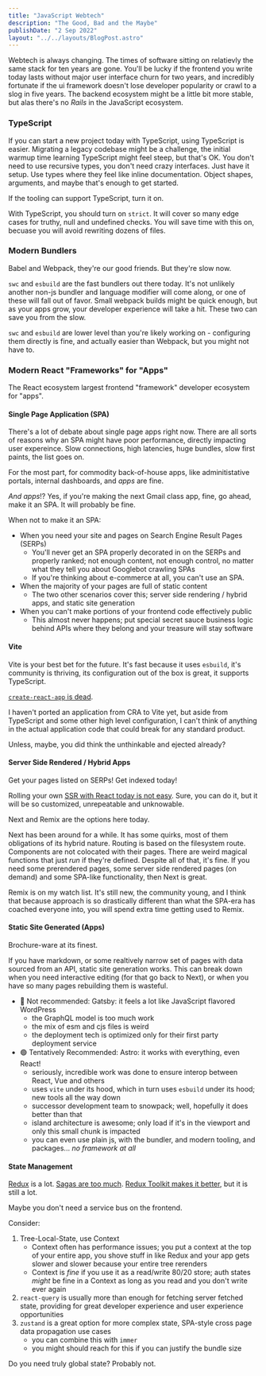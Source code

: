 ```yaml
---
title: "JavaScript Webtech"
description: "The Good, Bad and the Maybe"
publishDate: "2 Sep 2022"
layout: "../../layouts/BlogPost.astro"
---
```


Webtech is always changing. The times of software sitting on relatievly the same stack for ten years are gone. You'll be lucky if the frontend you write today lasts without major user interface churn for two years, and incredibly fortunate if the ui framework doesn't lose developer popularity or crawl to a slog in five years. The backend ecosystem might be a little bit more stable, but alas there's no _Rails_ in the JavaScript ecosystem.

### TypeScript 

If you can start a new project today with TypeScript, using TypeScript is easier. Migrating a legacy codebase might be a challenge, the initial warmup time learning TypeScript might feel steep, but that's OK. You don't need to use recursive types, you don't need crazy interfaces. Just have it setup. Use types where they feel like inline documentation. Object shapes, arguments, and maybe that's enough to get started.

If the tooling can support TypeScript, turn it on.

With TypeScript, you should turn on `strict`. It will cover so many edge cases for truthy, null and undefined checks. You will save time with this on, becuase you will avoid rewriting dozens of files.

### Modern Bundlers

Babel and Webpack, they're our good friends. But they're slow now.

`swc` and `esbuild` are the fast bundlers out there today. It's not unlikely another non-js bundler and language modifier will come along, or one of these will fall out of favor. Small webpack builds might be quick enough, but as your apps grow, your developer experience will take a hit. These two can save you from the slow.

`swc` and `esbuild` are lower level than you're likely working on - configuring them directly is fine, and actually easier than Webpack, but you might not have to.

### Modern React "Frameworks" for "Apps"

The React ecosystem largest frontend "framework" developer ecosystem for "apps".

#### Single Page Application (SPA)

There's a lot of debate about single page apps right now. There are all sorts of reasons why an SPA might have poor performance, directly impacting user expereince. Slow connections, high latencies, huge bundles, slow first paints, the list goes on.

For the most part, for commodity back-of-house apps, like adminitistative portals, internal dashboards, and _apps_ are fine.

_And apps_!? Yes, if you're making the next Gmail class app, fine, go ahead, make it an SPA. It will probably be fine.

When not to make it an SPA:

* When you need your site and pages on Search Engine Result Pages (SERPs)
    * You'll never get an SPA properly decorated in on the SERPs and properly ranked; not enough content, not enough control, no matter what they tell you about Googlebot crawling SPAs
    * If you're thinking about e-commerce at all, you can't use an SPA.
* When the majority of your pages are full of static content
    * The two other scenarios cover this; server side rendering / hybrid apps, and static site generation
* When you can't make portions of your frontend code effectively public
    * This almost never happens; put special secret sauce business logic behind APIs where they belong and your treasure will stay software

#### Vite

Vite is your best bet for the future. It's fast because it uses `esbuild`, it's community is thriving, its configuration out of the box is great, it supports TypeScript.

[`create-react-app` is dead](https://twitter.com/dan_abramov/status/1565509314978119680).

I haven't ported an application from CRA to Vite yet, but aside from TypeScript and some other high level configuration, I can't think of anything in the actual application code that could break for any standard product.

Unless, maybe, you did think the unthinkable and ejected already?

#### Server Side Rendered / Hybrid Apps

Get your pages listed on SERPs! Get indexed today!

Rolling your own [SSR with React today is not easy](https://www.bestbuy.com/?react). Sure, you can do it, but it will be so customized, unrepeatable and unknowable.

Next and Remix are the options here today.

Next has been around for a while. It has some quirks, most of them obligations of its hybrid nature. Routing is based on the filesystem route. Components are not colocated with their pages. There are weird magical functions that just _run_ if they're defined. Despite all of that, it's fine. If you need some prerendered pages, some server side rendered pages (on demand) and some SPA-like functionality, then Next is great.

Remix is on my watch list. It's still new, the community young, and I think that because approach is so drastically different than what the SPA-era has coached everyone into, you will spend extra time getting used to Remix.

#### Static Site Generated (Apps)

Brochure-ware at its finest.

If you have markdown, or some realtively narrow set of pages with data sourced from an API, static site generation works. This can break down when you need interactive editing (for that go back to Next), or when you have so many pages rebuilding them is wasteful.

* 🔴 Not recommended: Gatsby: it feels a lot like JavaScript flavored WordPress
    * the GraphQL model is too much work
    * the mix of esm and cjs files is weird
    * the deployment tech is optimized only for their first party deployment service
* 🟢 Tentatively Recommended: Astro: it works with everything, even React!
    * seriously, incredible work was done to ensure interop between React, Vue and others
    * uses `vite` under its hood, which in turn uses `esbuild` under its hood; new tools all the way down
    * successor development team to snowpack; well, hopefully it does better than that
    * island architecture is awesome; only load if it's in the viewport and only this small chunk is impacted
    * you can even use plain js, with the bundler, and modern tooling, and packages... _no framework at all_

#### State Management

[Redux](https://redux.js.org/) is a lot. [Sagas are too much](https://redux-saga.js.org/). [Redux Toolkit makes it better](https://redux-toolkit.js.org/), but it is still a lot.

Maybe you don't need a service bus on the frontend.

Consider:

1. Tree-Local-State, use Context
    * Context often has performance issues; you put a context at the top of your entire app, you shove stuff in like Redux and your app gets slower and slower because your entire tree rerenders
    * Context is _fine_ if you use it as a read/write 80/20 store; auth states _might_ be fine in a Context as long as you read and you don't write ever again
2. `react-query` is usually more than enough for fetching server fetched state, providing for great developer experience and user experience opportunities
3. `zustand` is a great option for more complex state, SPA-style cross page data propagation use cases
    * you can combine this with `immer`
    * you might should reach for this if you can justify the bundle size

Do you need truly global state? Probably not.
